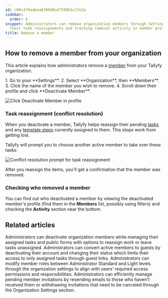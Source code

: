 ```yaml
---
id: c00c474aabaa8389d8a4759861c17e2a
sidebar:
  order: 8
snippet: Administrators can remove organization members through Settings while managing
  their task reassignments and tracking removal activity in member profiles.
title: Remove a member
---
```



## How to remove a member from your organization

This article explains how administrators remove a [member](/products/pro/documenting/members/) from your Tallyfy organization.

<Steps>
1. Go to your **Settings**.
2. Select **Organization**, then **Members**.
3. Click the name of the member you wish to remove.
4. Scroll down their profile and click **Deactivate Member**.

   ![Click Deactivate Member in profile](https://screenshots.tallyfy.com/tallyfy%2Fpro%2Fdesktop-light-remove-member.png)

</Steps>

### Task reassignment (conflict resolution)

When you deactivate a member, Tallyfy helps reassign their pending [tasks](/products/pro/tracking-and-tasks/tasks/) and any [template steps](/products/pro/documenting/templates/) currently assigned to them. This stops work from getting lost.

Tallyfy will prompt you to choose another active member to take over these tasks:

![Conflict resolution prompt for task reassignment](https://screenshots.tallyfy.com/tallyfy%2Fpro%2Fdesktop-light-conflict-resolution-example.png)

After you reassign the items, you'll get a confirmation that the member was removed.

### Checking who removed a member

You can find out who deactivated a member by viewing the deactivated member's profile (find them in the **Members** list, possibly using filters) and checking the **Activity** section near the bottom.


## Related articles
<CardGrid>
<LinkTitleCard header="<b>Members > How to remove a member</b>" href="/products/pro/documenting/members/how-can-i-remove-a-member-from-my-tallyfy-organization/" > Administrators can deactivate organization members while managing their assigned tasks and public forms with options to reassign work or leave tasks unassigned. </LinkTitleCard>
<LinkTitleCard header="<b>Members > Convert a member to a guest</b>" href="/products/pro/documenting/members/convert-member-to-guest/" > Administrators can convert active members to guests by deactivating their account and changing their status which limits their access to only assigned tasks through guest links. </LinkTitleCard>
<LinkTitleCard header="<b>Members > Change the role of a member</b>" href="/products/pro/documenting/members/how-can-i-change-a-members-role-in-tallyfy/" > Administrators can modify member roles between Administrator Standard and Light levels through the organization settings to align with users' required access permissions and responsibilities. </LinkTitleCard>
<LinkTitleCard header="<b>Members > Resending or withdrawing invites</b>" href="/products/pro/documenting/members/how-to-resend-or-withdraw-invites-in-tallyfy/" > Administrators can efficiently manage pending member invitations by resending emails to those who haven't received them or withdrawing invitations that need to be canceled through the Organization Settings section. </LinkTitleCard>
</CardGrid>
